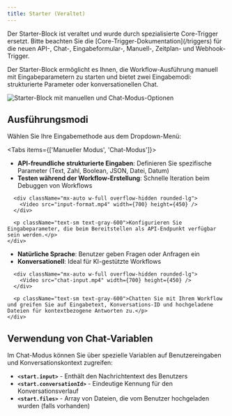 ```yaml
---
title: Starter (Veraltet)
---
```



<Callout type="warning">
Der Starter-Block ist veraltet und wurde durch spezialisierte Core-Trigger ersetzt. Bitte beachten Sie die [Core-Trigger-Dokumentation](/triggers) für die neuen API-, Chat-, Eingabeformular-, Manuell-, Zeitplan- und Webhook-Trigger.
</Callout>

Der Starter-Block ermöglicht es Ihnen, die Workflow-Ausführung manuell mit Eingabeparametern zu starten und bietet zwei Eingabemodi: strukturierte Parameter oder konversationellen Chat.

<div className="flex justify-center">
  <Image
    src="/static/starter.png"
    alt="Starter-Block mit manuellen und Chat-Modus-Optionen"
    width={500}
    height={400}
    className="my-6"
  />
</div>

## Ausführungsmodi

Wählen Sie Ihre Eingabemethode aus dem Dropdown-Menü:

<Tabs items={['Manueller Modus', 'Chat-Modus']}>
  <Tab>
    <div className="space-y-4">
      <ul className="list-disc space-y-1 pl-6">
        <li><strong>API-freundliche strukturierte Eingaben</strong>: Definieren Sie spezifische Parameter (Text, Zahl, Boolean, JSON, Datei, Datum)</li>
        <li><strong>Testen während der Workflow-Erstellung</strong>: Schnelle Iteration beim Debuggen von Workflows</li>
      </ul>
      
      <div className="mx-auto w-full overflow-hidden rounded-lg">
        <Video src="input-format.mp4" width={700} height={450} />
      </div>
      
      <p className="text-sm text-gray-600">Konfigurieren Sie Eingabeparameter, die beim Bereitstellen als API-Endpunkt verfügbar sein werden.</p>
    </div>
  </Tab>
  <Tab>
    <div className="space-y-4">
      <ul className="list-disc space-y-1 pl-6">
        <li><strong>Natürliche Sprache</strong>: Benutzer geben Fragen oder Anfragen ein</li>
        <li><strong>Konversationell</strong>: Ideal für KI-gestützte Workflows</li>
      </ul>
      
      <div className="mx-auto w-full overflow-hidden rounded-lg">
        <Video src="chat-input.mp4" width={700} height={450} />
      </div>
      
      <p className="text-sm text-gray-600">Chatten Sie mit Ihrem Workflow und greifen Sie auf Eingabetext, Konversations-ID und hochgeladene Dateien für kontextbezogene Antworten zu.</p>
    </div>
  </Tab>
</Tabs>

## Verwendung von Chat-Variablen

Im Chat-Modus können Sie über spezielle Variablen auf Benutzereingaben und Konversationskontext zugreifen:

- **`<start.input>`** - Enthält den Nachrichtentext des Benutzers
- **`<start.conversationId>`** - Eindeutige Kennung für den Konversationsverlauf
- **`<start.files>`** - Array von Dateien, die vom Benutzer hochgeladen wurden (falls vorhanden)